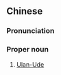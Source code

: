 {{also|乌兰乌德}}
==Chinese==
{{zh-forms|s=乌兰乌德|gloss=-}}

===Pronunciation===
{{zh-pron
|m=Wūlán-Wūdé
|cat=pn
}}

===Proper noun===
{{zh-proper noun}}

# [[Ulan-Ude]] {{gloss|capital of Buryatia, Russia}}